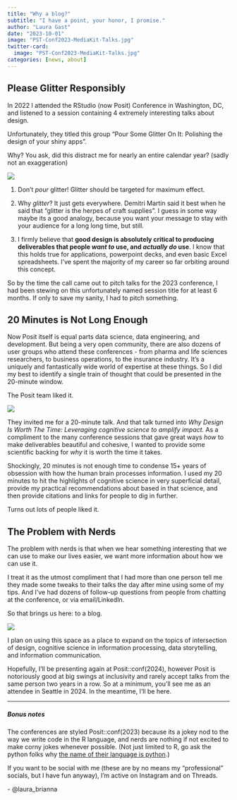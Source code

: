 ```yaml
---
title: "Why a blog?"
subtitle: "I have a point, your honor, I promise."
author: "Laura Gast"
date: "2023-10-01"
image: "PST-Conf2023-MediaKit-Talks.jpg"
twitter-card: 
  image: "PST-Conf2023-MediaKit-Talks.jpg"
categories: [news, about]
---
```


```{=html}
<meta property="og:title" content="Why a blog?" />
<meta property="og:type" content="article" />
<meta property="og:image" content="PST-Conf2023-MediaKit-Talks.jpg" />
```
## Please Glitter Responsibly

::: grid
::: g-col-8
In 2022 I attended the RStudio (now Posit) Conference in Washington, DC, and listened to a session containing 4 extremely interesting talks about design.

Unfortunately, they titled this group "Pour Some Glitter On It: Polishing the design of your shiny apps".

Why? You ask, did this distract me for nearly an entire calendar year? (sadly not an exaggeration)
:::

::: g-col-4
![](glitter.gif){fig-align="left"}
:::
:::

1.  Don't *pour* glitter! Glitter should be targeted for maximum effect.

2.  Why *glitter*? It just gets everywhere. Demitri Martin said it best when he said that "glitter is the herpes of craft supplies". I guess in some way maybe its a good analogy, because you want your message to stay with your audience for a long long time, but still.

3.  I firmly believe that **good design is absolutely critical to producing deliverables that people *want to* use, and *actually do* use**. I know that this holds true for applications, powerpoint decks, and even basic Excel spreadsheets. I've spent the majority of my career so far orbiting around this concept.

So by the time the call came out to pitch talks for the 2023 conference, I had been stewing on this unfortunately named session title for at least 6 months. If only to save my sanity, I had to pitch something.\

## 20 Minutes is Not Long Enough

Now Posit itself is equal parts data science, data engineering, and development. But being a very open community, there are also dozens of user groups who attend these conferences - from pharma and life sciences researchers, to business operations, to the insurance industry. It's a uniquely and fantastically wide world of expertise at these things. So I did my best to identify a single train of thought that could be presented in the 20-minute window.

The Posit team liked it.

::: grid
::: {.g-col-4 .preview-image}
![](PST-Conf2023-MediaKit-Talks.jpg){fig-align="center"}
:::

::: g-col-8
They invited me for a 20-minute talk. And that talk turned into *Why Design Is Worth The Time: Leveraging cognitive science to amplify impact.* As a compliment to the many conference sessions that gave great ways *how* to make deliverables beautiful and cohesive, I wanted to provide some scientific backing for *why* it is worth the time it takes.
:::
:::

Shockingly, 20 minutes is not enough time to condense 15+ years of obsession with how the human brain processes information. I used my 20 minutes to hit the highlights of cognitive science in very superficial detail, provide my practical recommendations about based in that science, and then provide citations and links for people to dig in further.

Turns out lots of people liked it.\

## The Problem with Nerds

The problem with nerds is that when we hear something interesting that we can use to make our lives easier, we want more information about how we can use it.

::: grid
::: g-col-7
I treat it as the utmost compliment that I had more than one person tell me they made some tweaks to their talks the day after mine using some of my tips. And I've had dozens of follow-up questions from people from chatting at the conference, or via email/LinkedIn.

So that brings us here: to a blog.
:::

::: g-col-5
![](herefortheparty.gif){fig-align="left"}
:::
:::

I plan on using this space as a place to expand on the topics of intersection of design, cognitive science in information processing, data storytelling, and information communication.

Hopefully, I'll be presenting again at Posit::conf(2024), however Posit is notoriously good at big swings at inclusivity and rarely accept talks from the same person two years in a row. So at a minimum, you'll see me as an attendee in Seattle in 2024. In the meantime, I'll be here.

------------------------------------------------------------------------

<h5>Bonus notes</h5>

The conferences are styled Posit::conf(2023) because its a jokey nod to the way we write code in the R language, and nerds are nothing if not excited to make corny jokes whenever possible. (Not just limited to R, go ask the python folks why [the name of their language is python](https://en.wikipedia.org/wiki/Python_(programming_language)#Design_philosophy_and_features "they just loved Monty Python (seriously)").)

If you want to be social with me (these are by no means my "professional" socials, but I have fun anyway), I'm active on Instagram and on Threads.

<i class="fa-brands fa-instagram"></i> <i class="fa-brands fa-threads"></i> - @laura_brianna
